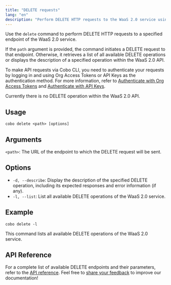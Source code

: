 ```yaml
---
title: "DELETE requests"
lang: "en"
description: "Perform DELETE HTTP requests to the WaaS 2.0 service using Cobo CLI."
---
```


Use the `delete` command to perform DELETE HTTP requests to a specified endpoint of the WaaS 2.0 service. 

If the `path` argument is provided, the command initiates a DELETE request to that endpoint. Otherwise, it retrieves a list of all available DELETE operations or displays the description of a specified operation within the WaaS 2.0 API.

<Note>To make API requests via Cobo CLI, you need to authenticate your requests by logging in and using Org Access Tokens or API Keys as the authentication method. For more information, refer to [Authenticate with Org Access Tokens](/v2/developer-tools/cobo-cli/login-and-authentication#authenticate-with-org-access-tokens) and [Authenticate with API Keys](/v2/developer-tools/cobo-cli/login-and-authentication#authenticate-with-api-keys).</Note>

<Note>Currently there is no DELETE operation within the WaaS 2.0 API.</Note>

## Usage

```shell
cobo delete <path> [options]
```

## Arguments
`<path>`: The URL of the endpoint to which the DELETE request will be sent.

## Options

- `-d, --describe`: Display the description of the specified DELETE operation, including its expected responses and error information (if any).
- `-l, --list`: List all available DELETE operations of the WaaS 2.0 service.

## Example

```shell
cobo delete -l
```

This command lists all available DELETE operations of the WaaS 2.0 service.

## API Reference

For a complete list of available DELETE endpoints and their parameters, refer to the [API reference](/v2/api-references).
<Tip>Feel free to [share your feedback](https://forms.zohopublic.com/cobo/form/DocumentFeedbackForm/formperma/QvLOhxJv1_JMsJ-1dleZ8Itb_7rzN-LtgvsDdxosoVI) to improve our documentation!</Tip>